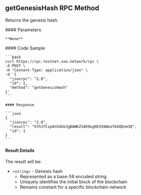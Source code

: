 ## getGenesisHash RPC Method

Returns the genesis hash.

<div className="grid grid-cols-2 gap-1 mt-2">
  <div className="col-span-1">
    #### Parameters

    **None**
  </div>

  <div className="col-span-1">
    #### Code Sample

    ```bash
    curl https://rpc.testnet.soo.network/rpc \
    -X POST \
    -H "Content-Type: application/json" \
    -d '{
      "jsonrpc": "2.0",
      "id": 1,
      "method": "getGenesisHash"
    }'
    ```

    #### Response

    ```json
    {
      "jsonrpc": "2.0",
      "result": "5ThJTCxpdn54bk3gBAWKZS4K9ogHEX56WooYbXQDnm3Q",
      "id": 1
    }
    ```
  </div>
</div>

#### Result Details

The result will be:

* `<string>` - Genesis hash
  * Represented as a base-58 encoded string
  * Uniquely identifies the initial block of the blockchain
  * Remains constant for a specific blockchain network